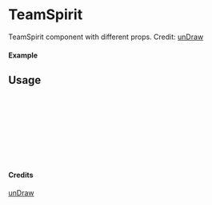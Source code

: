 
<Meta of={TeamSpirit} title="unDraw/TeamSpirit" />

# TeamSpirit

TeamSpirit component with different props.
Credit: [unDraw](https://undraw.co/illustrations)

#### Example

<Canvas of={TeamSpirit.Primary} />

## Usage

```ts
import { TeamSpirit } from "yadl-ui";

const Example = () => {
  return (
      <TeamSpirit />
  );
};

export default Example;
```

#### Credits
[unDraw](https://undraw.co/illustrations)
